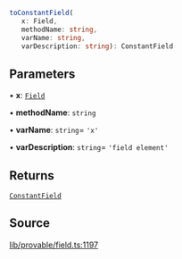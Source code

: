 ```ts
toConstantField(
   x: Field, 
   methodName: string, 
   varName: string, 
   varDescription: string): ConstantField
```

## Parameters

• **x**: [`Field`](../classes/Field.mdx)

• **methodName**: `string`

• **varName**: `string`= `'x'`

• **varDescription**: `string`= `'field element'`

## Returns

[`ConstantField`](../type-aliases/ConstantField.mdx)

## Source

[lib/provable/field.ts:1197](https://github.com/o1-labs/o1js/blob/main/src/lib/provable/field.ts#L1197)
